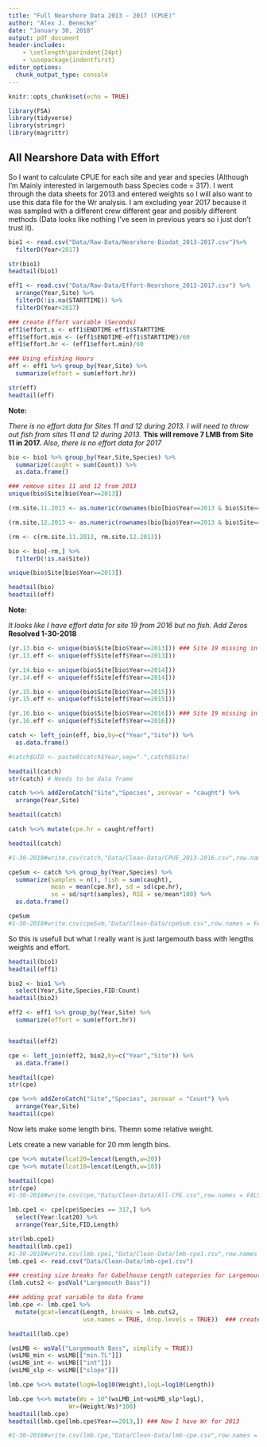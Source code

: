```yaml
---
title: "Full Nearshore Data 2013 - 2017 (CPUE)"
author: "Alex J. Benecke"
date: "January 30, 2018"
output: pdf_document
header-includes:
    - \setlength\parindent{24pt}
    - \usepackage{indentfirst}
editor_options: 
  chunk_output_type: console
---
```


```r
knitr::opts_chunk$set(echo = TRUE)

library(FSA)
library(tidyverse)
library(stringr)
library(magrittr)
```



## All Nearshore Data with Effort

  So I want to calculate CPUE for each site and year and species (Although I'm Mainly interested in largemouth bass Species code = 317). I went through the data sheets for 2013 and entered weights so I will also want to use this data file for the Wr analysis. I am excluding year 2017 because it was sampled with a different crew different gear and posibly different methods (Data looks like nothing I've seen in previous years so i just don't trust it). 
  

```r
bio1 <- read.csv("Data/Raw-Data/Nearshore-Biodat_2013-2017.csv")%>%
  filterD(Year<2017)

str(bio1)
headtail(bio1)
```
```r
eff1 <- read.csv("Data/Raw-Data/Effort-Nearshore_2013-2017.csv") %>%
  arrange(Year,Site) %>%
  filterD(!is.na(STARTTIME)) %>%
  filterD(Year<2017)
```
```r
### create Effort variable (Seconds)
eff1$effort.s <- eff1$ENDTIME-eff1$STARTTIME
eff1$effort.min <- (eff1$ENDTIME-eff1$STARTTIME)/60
eff1$effort.hr <- (eff1$effort.min)/60

### Using efishing Hours
eff <- eff1 %>% group_by(Year,Site) %>%
  summarize(effort = sum(effort.hr))

str(eff)
headtail(eff)
```

**Note:**
  
  *There is no effort data for Sites 11 and 12 during 2013. I will need to throw out fish from sites 11 and 12 during 2013.* **This will remove 7 LMB from Site 11 in 2017.** *Also, there is no effort data for 2017*


```r
bio <- bio1 %>% group_by(Year,Site,Species) %>%
  summarize(caught = sum(Count)) %>%
  as.data.frame()

### remove sites 11 and 12 from 2013
unique(bio$Site[bio$Year==2013])

(rm.site.11.2013 <- as.numeric(rownames(bio[bio$Year==2013 & bio$Site==11,])))

(rm.site.12.2013 <- as.numeric(rownames(bio[bio$Year==2013 & bio$Site==12,])))

(rm <- c(rm.site.11.2013, rm.site.12.2013))

bio <- bio[-rm,] %>%
  filterD(!is.na(Site))

unique(bio$Site[bio$Year==2013])
```

```r
headtail(bio)
headtail(eff)
```

**Note:**

  *It looks like I have effort data for site 19 from 2016 but no fish. Add Zeros* **Resolved 1-30-2018**

```r
(yr.13.bio <- unique(bio$Site[bio$Year==2013])) ### Site 19 missing in Bio
(yr.13.eff <- unique(eff$Site[eff$Year==2013]))

(yr.14.bio <- unique(bio$Site[bio$Year==2014]))
(yr.14.eff <- unique(eff$Site[eff$Year==2014]))

(yr.15.bio <- unique(bio$Site[bio$Year==2015]))
(yr.15.eff <- unique(eff$Site[eff$Year==2015]))

(yr.16.bio <- unique(bio$Site[bio$Year==2016])) ### Site 19 missing in Bio
(yr.16.eff <- unique(eff$Site[eff$Year==2016]))
```
  
  
```r
catch <- left_join(eff, bio,by=c("Year","Site")) %>%
  as.data.frame()

#catch$UID <- paste0(catch$Year,sep=".",catch$Site)

headtail(catch)
str(catch) # Needs to be data frame
```

```r
catch %<>% addZeroCatch("Site","Species", zerovar = "caught") %>%
  arrange(Year,Site)

headtail(catch)
```


```r
catch %<>% mutate(cpe.hr = caught/effort)

headtail(catch)

#1-30-2018#write.csv(catch,"Data/Clean-Data/CPUE_2013-2016.csv",row.names = FALSE)
```

```r
cpeSum <- catch %>% group_by(Year,Species) %>%
  summarize(samples = n(), fish = sum(caught),
            mean = mean(cpe.hr), sd = sd(cpe.hr),
            se = sd/sqrt(samples), RSE = se/mean*100) %>%
  as.data.frame()

cpeSum
#1-30-2018#write.csv(cpeSum,"Data/Clean-Data/cpeSum.csv",row.names = FALSE)
```


  So this is usefull but what I really want is just largemouth bass with lengths weights and effort.
  
```r
headtail(bio1)
headtail(eff1)

bio2 <- bio1 %>%
  select(Year,Site,Species,FID:Count)
headtail(bio2)

eff2 <- eff1 %>% group_by(Year,Site) %>%
  summarize(effort = sum(effort.hr))


headtail(eff2)
```

```r
cpe <- left_join(eff2, bio2,by=c("Year","Site")) %>%
  as.data.frame()

headtail(cpe)
str(cpe)
```


```r
cpe %<>% addZeroCatch("Site","Species", zerovar = "Count") %>%
  arrange(Year,Site)
headtail(cpe)
```

Now lets make some length bins. Themn some relative weight.


  Lets create a new variable for 20 mm length bins.

```r
cpe %<>% mutate(lcat20=lencat(Length,w=20))
cpe %<>% mutate(lcat10=lencat(Length,w=10))
```

```r
headtail(cpe)
str(cpe)
#1-30-2018#write.csv(cpe,"Data/Clean-Data/All-CPE.csv",row.names = FALSE)
```


```r
lmb.cpe1 <- cpe[cpe$Species == 317,] %>%
  select(Year:lcat20) %>%
  arrange(Year,Site,FID,Length)

str(lmb.cpe1)
headtail(lmb.cpe1)
#1-30-2018#write.csv(lmb.cpe1,"Data/Clean-Data/lmb-cpe1.csv",row.names = FALSE)
lmb.cpe1 <- read.csv("Data/Clean-Data/lmb-cpe1.csv")
```

```r
### creating size breaks for Gabelhouse Length categories for Largemouth Bass
(lmb.cuts2 <- psdVal("Largemouth Bass"))

### adding gcat variable to data frame
lmb.cpe <- lmb.cpe1 %>%
  mutate(gcat=lencat(Length, breaks = lmb.cuts2,
                     use.names = TRUE, drop.levels = TRUE))  ### create Gabelhouse Length Categories

headtail(lmb.cpe)  
```

```r
(wsLMB <- wsVal("Largemouth Bass", simplify = TRUE))
(wsLMB_min <- wsLMB[["min.TL"]])
(wsLMB_int <- wsLMB[["int"]])
(wsLMB_slp <- wsLMB[["slope"]])
```
```r
lmb.cpe %<>% mutate(logW=log10(Weight),logL=log10(Length))
```


```r
lmb.cpe %<>% mutate(Ws = 10^(wsLMB_int+wsLMB_slp*logL),
                 Wr=(Weight/Ws)*100)
headtail(lmb.cpe)
headtail(lmb.cpe[lmb.cpe$Year==2013,]) ### Now I have Wr for 2013
```



```r
#1-30-2018#write.csv(lmb.cpe,"Data/Clean-Data/lmb-cpe.csv",row.names = FALSE)
```










